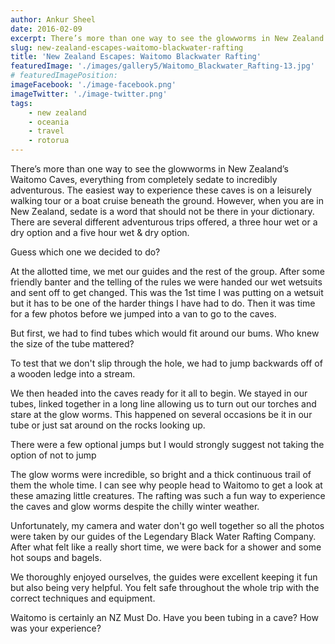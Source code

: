 ```yaml
---
author: Ankur Sheel
date: 2016-02-09
excerpt: There’s more than one way to see the glowworms in New Zealand’s Waitomo Caves. Our choice Waitomo Blackwater Rafting.
slug: new-zealand-escapes-waitomo-blackwater-rafting
title: 'New Zealand Escapes: Waitomo Blackwater Rafting'
featuredImage: './images/gallery5/Waitomo_Blackwater_Rafting-13.jpg'
# featuredImagePosition:
imageFacebook: './image-facebook.png'
imageTwitter: './image-twitter.png'
tags:
    - new zealand
    - oceania
    - travel
    - rotorua
---
```



There’s more than one way to see the glowworms in New Zealand’s Waitomo Caves, everything from completely sedate to incredibly adventurous. The easiest way to experience these caves is on a leisurely walking tour or a boat cruise beneath the ground. However, when you are in New Zealand, sedate is a word that should not be there in your dictionary. There are several different adventurous trips offered, a three hour wet or a dry option and a five hour wet & dry option.

Guess which one we decided to do?

At the allotted time, we met our guides and the rest of the group. After some friendly banter and the telling of the rules we were handed our wet wetsuits and sent off to get changed. This was the 1st time I was putting on a wetsuit but it has to be one of the harder things I have had to do. Then it was time for a few photos before we jumped into a van to go to the caves.

<ImageGallery relativeDirectory={props.path} subDirectory="gallery1" />

But first, we had to find tubes which would fit around our bums. Who knew the size of the tube mattered?

<ImageGallery relativeDirectory={props.path} subDirectory="gallery2" />

To test that we don't slip through the hole, we had to jump backwards off of a wooden ledge into a stream.

<ImageGallery relativeDirectory={props.path} subDirectory="gallery3" />

We then headed into the caves ready for it all to begin. We stayed in our tubes, linked together in a long line allowing us to turn out our torches and stare at the glow worms. This happened on several occasions be it in our tube or just sat around on the rocks looking up.

<ImageGallery relativeDirectory={props.path} subDirectory="gallery4" />

There were a few optional jumps but I would strongly suggest not taking the option of not to jump

<ImageGallery relativeDirectory={props.path} subDirectory="gallery5" />

The glow worms were incredible, so bright and a thick continuous trail of them the whole time. I can see why people head to Waitomo to get a look at these amazing little creatures. The rafting was such a fun way to experience the caves and glow worms despite the chilly winter weather.

Unfortunately, my camera and water don't go well together so all the photos were taken by our guides of the Legendary Black Water Rafting Company. After what felt like a really short time, we were back for a shower and some hot soups and bagels.

<ImageGallery relativeDirectory={props.path} subDirectory="gallery6" />

We thoroughly enjoyed ourselves, the guides were excellent keeping it fun but also being very helpful. You felt safe throughout the whole trip with the correct techniques and equipment.

Waitomo is certainly an NZ Must Do. Have you been tubing in a cave? How was your experience?

